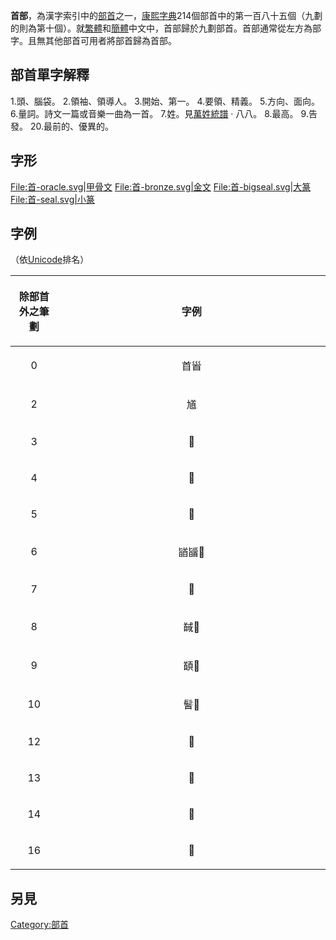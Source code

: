 {{Kangxi Radical Infobox|185|uni=9996
|meaning=[[頭部|頭部]]
|prev=食
|next=香
|pny= shǒu
|bopo= ㄕㄡˇ
|wade= shou3
|jyutping= sau2
|yale= sau2
|hi= シュー, シュ shū, shu<br>くび kubi
|kanji= 首 kubi
|hang= 머리 meori
|hanja= 수 su
|hanviet= thủ, thú
}}

'''首部'''，為漢字索引中的[[部首|部首]]之一，[[康熙字典|康熙字典]]214個部首中的第一百八十五個（九劃的則為第十個）。就[[繁體|繁體]]和[[簡體|簡體]]中文中，首部歸於九劃部首。首部通常從左方為部字。且無其他部首可用者將部首歸為首部。

== 部首單字解釋 ==

1.頭、腦袋。
2.領袖、領導人。
3.開始、第一。
4.要領、精義。
5.方向、面向。
6.量詞。詩文一篇或音樂一曲為一首。
7.姓。見[[萬姓統譜|萬姓統譜]] · 八八。
8.最高。
9.告發。
20.最前的、優異的。

== 字形 ==
<gallery>
File:首-oracle.svg|甲骨文
File:首-bronze.svg|金文
File:首-bigseal.svg|大篆
File:首-seal.svg|小篆
</gallery>

==字例==
（依[[Unicode|Unicode]]排名）
{| class="wikitable"
! align="center"width="15%"| 除部首外之筆劃
! align="center"width="85%"| 字例
|----
| 0 ||  首𩠐
|----
| 2 || 馗
|----
| 3 || 𩠓
|----
| 4 || 𩠔
|----
| 5 || 𩠘
|----
| 6 || 䭫䭬𩠠
|----
| 7 || 𩠧
|----
| 8 || 馘𩠩
|----
| 9 || 䭭𩠭
|----
| 10 || 䭮𩠱
|----
| 12 || 𩠳
|----
| 13 || 𩠴
|----
| 14 || 𩠵
|----
| 16 || 𩠸
|}

==另見==
{{wiktionary|首}}

{{康熙部首}}
{{简体中文部首}}
{{lang-stub}}

[[Category:部首|Category:部首]]